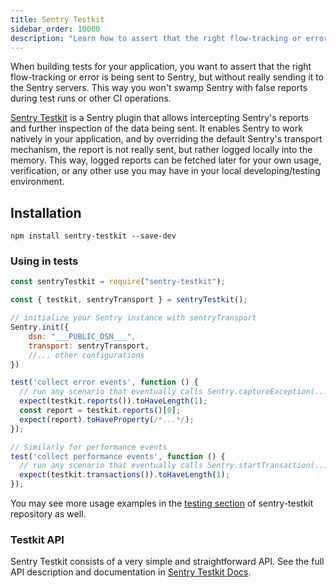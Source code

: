 ```yaml
---
title: Sentry Testkit
sidebar_order: 10000
description: "Learn how to assert that the right flow-tracking or error is being sent to Sentry, but without really sending it to the Sentry servers."
---
```


When building tests for your application, you want to assert that the right flow-tracking or error is being sent to Sentry, but without really sending it to the Sentry servers. This way you won't swamp Sentry with false reports during test runs or other CI operations.

[Sentry Testkit](https://zivl.github.io/sentry-testkit/) is a Sentry plugin that allows intercepting Sentry's reports and further inspection of the data being sent. It enables Sentry to work natively in your application, and by overriding the default Sentry's transport mechanism, the report is not really sent, but rather logged locally into the memory. This way, logged reports can be fetched later for your own usage, verification, or any other use you may have in your local developing/testing environment.

## Installation

```
npm install sentry-testkit --save-dev
```

### Using in tests

```javascript
const sentryTestkit = require("sentry-testkit");

const { testkit, sentryTransport } = sentryTestkit();

// initialize your Sentry instance with sentryTransport
Sentry.init({
    dsn: "___PUBLIC_DSN___",
    transport: sentryTransport,
    //... other configurations
})

test('collect error events', function () {
  // run any scenario that eventually calls Sentry.captureException(...)
  expect(testkit.reports()).toHaveLength(1);
  const report = testkit.reports()[0];
  expect(report).toHaveProperty(/*...*/);
});

// Similarly for performance events
test('collect performance events', function () {
  // run any scenario that eventually calls Sentry.startTransaction(...)
  expect(testkit.transactions()).toHaveLength(1);
});
```

You may see more usage examples in the [testing section](https://github.com/zivl/sentry-testkit/tree/master/test) of sentry-testkit repository as well.

### Testkit API

Sentry Testkit consists of a very simple and straightforward API.
See the full API description and documentation in [Sentry Testkit Docs](https://zivl.github.io/sentry-testkit/docs/api).
